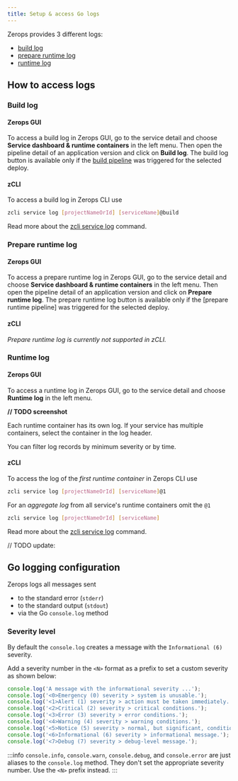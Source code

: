 ```yaml
---
title: Setup & access Go logs
---
```


Zerops provides 3 different logs:
* [build log](#build-log)
* [prepare runtime log](#prepare-runtime-log)
* [runtime log](#runtime-log)

## How to access logs
### Build log
#### Zerops GUI
To access a build log in Zerops GUI, go to the service detail and choose **Service dashboard & runtime containers** in the left menu. Then open the pipeline detail of an application version and click on **Build log**. The build log button is available only if the [build pipeline](/go/how-to/trigger-pipeline) was triggered for the selected deploy.

#### zCLI
To access a build log in Zerops CLI use
```sh
zcli service log [projectNameOrId] [serviceName]@build
```

Read more about the [zcli service log](/references/cli/access-logs) command.

### Prepare runtime log
#### Zerops GUI
To access a prepare runtime log in Zerops GUI, go to the service detail and choose **Service dashboard & runtime containers** in the left menu. Then open the pipeline detail of an application version and click on **Prepare runtime log**. The prepare runtime log button is available only if the [prepare runtime pipeline] was triggered for the selected deploy.

#### zCLI
_Prepare runtime log is currently not supported in zCLI._

### Runtime log
#### Zerops GUI
To access a runtime log in Zerops GUI, go to the service detail and choose **Runtime log** in the left menu.

**// TODO screenshot**

Each runtime container has its own log. If your service has multiple containers, select the container in the log header.

You can filter log records by minimum severity or by time.

#### zCLI
To access the log of the *first runtime container* in Zerops CLI use
```sh
zcli service log [projectNameOrId] [serviceName]@1
```

For an *aggregate log* from all service's runtime containers omit the `@1`
```sh
zcli service log [projectNameOrId] [serviceName]
```
Read more about the [zcli service log](/references/cli/access-logs) command.

// TODO update:
## Go logging configuration
Zerops logs all messages sent
* to the standard error (`stderr`)
* to the standard output (`stdout`)
* via the Go `console.log` method

### Severity level
By default the `console.log` creates a message with the `Informational (6)` severity.

Add a severity number in the `<N>` format as a prefix to set a custom severity as shown below:

```js
console.log('A message with the informational severity ...');
console.log('<0>Emergency (0) severity > system is unusable.');
console.log('<1>Alert (1) severity > action must be taken immediately.');
console.log('<2>Critical (2) severity > critical conditions.');
console.log('<3>Error (3) severity > error conditions.');
console.log('<4>Warning (4) severity > warning conditions.');
console.log('<5>Notice (5) severity > normal, but significant, condition.');
console.log('<6>Informational (6) severity > informational message.');
console.log('<7>Debug (7) severity > debug-level message.');
```

:::info
<code>console.info</code>, <code>console.warn</code>, <code>console.debug</code>, and <code>console.error</code> are just aliases to the <code>console.log</code> method. They don't set the appropriate severity number. Use the <code>&lt;N&gt;</code> prefix instead.
:::